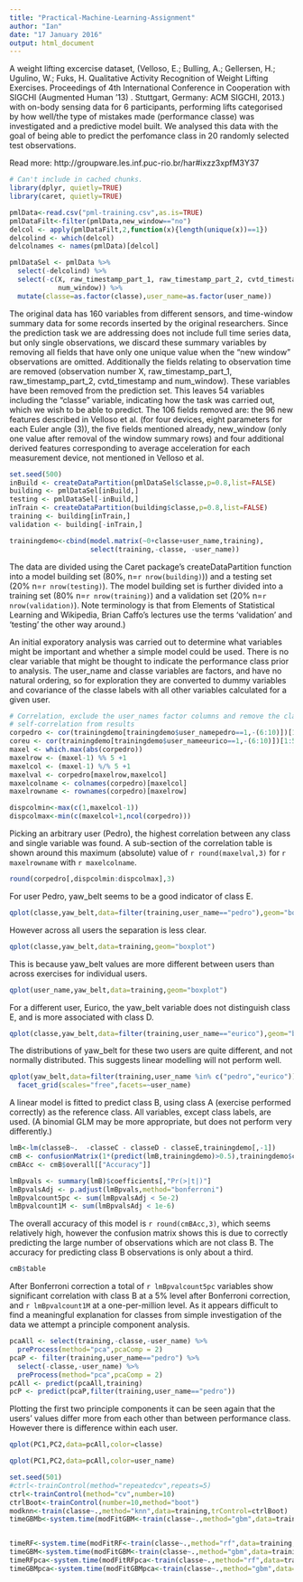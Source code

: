 ```yaml
---
title: "Practical-Machine-Learning-Assignment"
author: "Ian"
date: "17 January 2016"
output: html_document
---
```


A weight lifting excercise dataset, (Velloso, E.; Bulling, A.; Gellersen, H.; Ugulino, W.; Fuks, H. Qualitative Activity Recognition of Weight Lifting Exercises. Proceedings of 4th International Conference in Cooperation with SIGCHI (Augmented Human '13) . Stuttgart, Germany: ACM SIGCHI, 2013.) with on-body sensing data for 6 participants, performing lifts categorised by how well/the type of mistakes made (performance classe) was investigated and a predictive model built. We analysed this data with the goal of being able to predict the perfomance class in 20 randomly selected test observations.

Read more: http://groupware.les.inf.puc-rio.br/har#ixzz3xpfM3Y37


```r
# Can't include in cached chunks.
library(dplyr, quietly=TRUE)
library(caret, quietly=TRUE)
```


```r
pmlData<-read.csv("pml-training.csv",as.is=TRUE)
pmlDataFilt<-filter(pmlData,new_window=="no")
delcol <- apply(pmlDataFilt,2,function(x){length(unique(x))==1})
delcolind <- which(delcol)
delcolnames <- names(pmlData)[delcol]

pmlDataSel <- pmlData %>%
  select(-delcolind) %>%
  select(-c(X, raw_timestamp_part_1, raw_timestamp_part_2, cvtd_timestamp,
            num_window)) %>%
  mutate(classe=as.factor(classe),user_name=as.factor(user_name))
```

The original data has 160 variables from different sensors, and time-window summary data for some records inserted by the original researchers. Since the prediction task we are addressing does not include full time series data, but only single observations, we discard these summary variables by removing all fields that have only one unique value when the "new window" observations are omitted. Additionally the fields relating to observation time are removed (observation number X, raw\_timestamp\_part\_1, raw\_timestamp\_part\_2, cvtd\_timestamp and num\_window). These variables have been removed from the prediction set. This leaves 54 variables including the "classe" variable, indicating how the task was carried out, which we wish to be able to predict. The 106 fields removed are: the 96 new features described in Velloso et al. (for four devices, eight parameters for each Euler angle (3)), the five fields mentioned already, new\_window (only one value after removal of the window summary rows) and four additional derived features corresponding to average acceleration for each measurement device, not mentioned in Velloso et al.

```r
set.seed(500)
inBuild <- createDataPartition(pmlDataSel$classe,p=0.8,list=FALSE)
building <- pmlDataSel[inBuild,]
testing <- pmlDataSel[-inBuild,]
inTrain <- createDataPartition(building$classe,p=0.8,list=FALSE)
training <- building[inTrain,]
validation <- building[-inTrain,]

trainingdemo<-cbind(model.matrix(~0+classe+user_name,training),
                    select(training,-classe, -user_name))
```

The data are divided using the Caret package's createDataPartition function into a model building set (80%, n=``r nrow(building)``)) and a testing set (20% n=``r nrow(testing)``). The model building set is further divided into a training set (80% n=``r nrow(training)``) and a validation set (20% n=``r nrow(validation)``). Note terminology is that from Elements of Statistical Learning and Wikipedia, Brian Caffo's lectures use the terms 'validation' and 'testing' the other way around.)

An initial exporatory analysis was carried out to determine what variables might
be important and whether a simple model could be used. There is no clear variable that might be thought to indicate the performance class prior to analysis. The user_name and classe
variables are factors, and have no natural ordering, so for exploration they are
converted to dummy variables and covariance of the classe labels with all other variables
calculated for a given user.


```r
# Correlation, exclude the user_names factor columns and remove the classe column
# self-correlation from results
corpedro <- cor(trainingdemo[trainingdemo$user_namepedro==1,-(6:10)])[1:5,6:57]
coreu <- cor(trainingdemo[trainingdemo$user_nameeurico==1,-(6:10)])[1:5,6:57]
maxel <- which.max(abs(corpedro))
maxelrow <- (maxel-1) %% 5 +1
maxelcol <- (maxel-1) %/% 5 +1
maxelval <- corpedro[maxelrow,maxelcol]
maxelcolname <- colnames(corpedro)[maxelcol]
maxelrowname <- rownames(corpedro)[maxelrow]

dispcolmin<-max(c(1,maxelcol-1))
dispcolmax<-min(c(maxelcol+1,ncol(corpedro)))
```

Picking an arbitrary user (Pedro), the highest correlation between any class and single variable was found. A sub-section of the correlation table is shown around this maximum (absolute) value of ``r round(maxelval,3)`` for ``r maxelrowname`` with ``r maxelcolname``.

```r
round(corpedro[,dispcolmin:dispcolmax],3)
```

For user Pedro, yaw_belt seems to be a good indicator of class E.
```r
qplot(classe,yaw_belt,data=filter(training,user_name=="pedro"),geom="boxplot")
```

However across all users the separation is less clear.
```r
qplot(classe,yaw_belt,data=training,geom="boxplot")
```

This is because yaw_belt values are more different between users than across exercises for individual users.
```r
qplot(user_name,yaw_belt,data=training,geom="boxplot")
```

For a different user, Eurico, the yaw_belt variable does not distinguish class E, and is more associated with class D.
```r
qplot(classe,yaw_belt,data=filter(training,user_name=="eurico"),geom="boxplot")
```

The distributions of yaw_belt for these two users are quite different, and not normally distributed. This suggests linear modelling will not perform well.
```r
qplot(yaw_belt,data=filter(training,user_name %in% c("pedro","eurico")),bins=6) +
  facet_grid(scales="free",facets=~user_name)
```

A linear model is fitted to predict class B, using class A (exercise performed correctly) as the reference class. All variables, except class labels, are used. (A binomial GLM may be more appropriate, but does not perform very differently.)
```r
lmB<-lm(classeB~.  -classeC - classeD - classeE,trainingdemo[,-1])
cmB <- confusionMatrix(1*(predict(lmB,trainingdemo)>0.5),trainingdemo$classeB)
cmBAcc <- cmB$overall[["Accuracy"]]

lmBpvals <- summary(lmB)$coefficients[,"Pr(>|t|)"]
lmBpvalsAdj <- p.adjust(lmBpvals,method="bonferroni")
lmBpvalcount5pc <- sum(lmBpvalsAdj < 5e-2)
lmBpvalcount1M <- sum(lmBpvalsAdj < 1e-6)

```

The overall accuracy of this model is ``r round(cmBAcc,3)``, which seems relatively high, however the confusion matrix shows this is due to correctly predicting the large number of observations which are not class B. The accuracy for predicting class B observations is only about a third.
```r
cmB$table
```

After Bonferroni correction a total of ``r lmBpvalcount5pc`` variables show significant correlation with class B at a 5% level after Bonferroni correction, and ``r lmBpvalcount1M`` at a one-per-million level. As it appears difficult to find a meaningful explanation for classes from simple investigation of the data we attempt a principle component analysis.

```r
pcaAll <- select(training,-classe,-user_name) %>%
  preProcess(method="pca",pcaComp = 2)
pcaP <- filter(training,user_name=="pedro") %>%
  select(-classe,-user_name) %>%
  preProcess(method="pca",pcaComp = 2)
pcAll <- predict(pcaAll,training)
pcP <- predict(pcaP,filter(training,user_name=="pedro"))

```


Plotting the first two principle components it can be seen again that the users' values differ more from each other than between performance class. However there is difference within each user.
```r
qplot(PC1,PC2,data=pcAll,color=classe)
```
```r
qplot(PC1,PC2,data=pcAll,color=user_name)
```


```r
set.seed(501)
#ctrl<-trainControl(method="repeatedcv",repeats=5)
ctrl<-trainControl(method="cv",number=10)
ctrlBoot<-trainControl(number=10,method="boot")
modknn<-train(classe~.,method="knn",data=training,trControl=ctrlBoot)
timeGBMb<-system.time(modFitGBM<-train(classe~.,method="gbm",data=training,trControl=ctrlBoot,verbose=FALSE))


timeRF<-system.time(modFitRF<-train(classe~.,method="rf",data=training,trControl=ctrl))
timeGBM<-system.time(modFitGBM<-train(classe~.,method="gbm",data=training,trControl=ctrl))
timeRFpca<-system.time(modFitRFpca<-train(classe~.,method="rf",data=training,trControl=ctrl,preProcess="pca"))
timeGBMpca<-system.time(modFitGBMpca<-train(classe~.,method="gbm",data=training,trControl=ctrl,preProcess="pca"))
```
